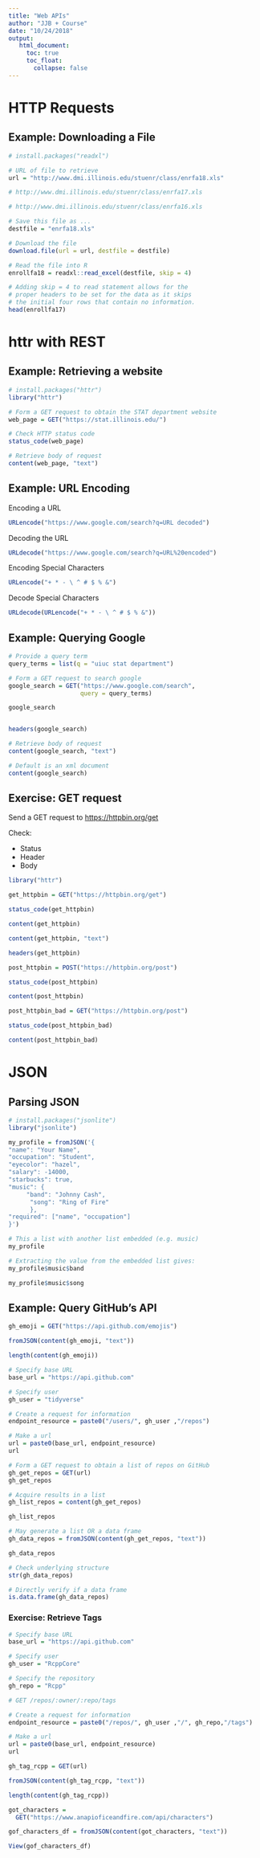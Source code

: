 ```yaml
---
title: "Web APIs"
author: "JJB + Course"
date: "10/24/2018"
output:
   html_document:
     toc: true
     toc_float:
       collapse: false
---
```


# HTTP Requests

## Example: Downloading a File

```r
# install.packages("readxl")

# URL of file to retrieve
url = "http://www.dmi.illinois.edu/stuenr/class/enrfa18.xls" 

# http://www.dmi.illinois.edu/stuenr/class/enrfa17.xls

# http://www.dmi.illinois.edu/stuenr/class/enrfa16.xls

# Save this file as ...
destfile = "enrfa18.xls"

# Download the file
download.file(url = url, destfile = destfile)

# Read the file into R
enrollfa18 = readxl::read_excel(destfile, skip = 4)

# Adding skip = 4 to read statement allows for the
# proper headers to be set for the data as it skips
# the initial four rows that contain no information.
head(enrollfa17)
```

# httr with REST

## Example: Retrieving a website

```r
# install.packages("httr")
library("httr")

# Form a GET request to obtain the STAT department website
web_page = GET("https://stat.illinois.edu/")

# Check HTTP status code
status_code(web_page)

# Retrieve body of request
content(web_page, "text")
```

## Example: URL Encoding

Encoding a URL

```r
URLencode("https://www.google.com/search?q=URL decoded")
```

Decoding the URL

```r
URLdecode("https://www.google.com/search?q=URL%20encoded")
```

Encoding Special Characters

```r
URLencode("+ * - \ ^ # $ % &")
```

Decode Special Characters

```r
URLdecode(URLencode("+ * - \ ^ # $ % &"))
```

## Example: Querying Google

```r
# Provide a query term
query_terms = list(q = "uiuc stat department")

# Form a GET request to search google
google_search = GET("https://www.google.com/search",
                    query = query_terms)

google_search


headers(google_search)

# Retrieve body of request
content(google_search, "text")

# Default is an xml document
content(google_search)
```

## Exercise: GET request

Send a GET request to <https://httpbin.org/get>

Check:

- Status
- Header
- Body

```r
library("httr")

get_httpbin = GET("https://httpbin.org/get")

status_code(get_httpbin)

```

```r
content(get_httpbin)

content(get_httpbin, "text")
```

```r
headers(get_httpbin)
```

```r
post_httpbin = POST("https://httpbin.org/post")

status_code(post_httpbin)

content(post_httpbin)
```



```r
post_httpbin_bad = GET("https://httpbin.org/post")

status_code(post_httpbin_bad)

content(post_httpbin_bad)
```


# JSON

## Parsing JSON

```r
# install.packages("jsonlite")
library("jsonlite")

my_profile = fromJSON('{    
"name": "Your Name",
"occupation": "Student",
"eyecolor": "hazel",
"salary": -14000,
"starbucks": true,
"music": {
     "band": "Johnny Cash",
      "song": "Ring of Fire"
      },
"required": ["name", "occupation"]
}')
```


```r
# This a list with another list embedded (e.g. music)
my_profile
```

```r
# Extracting the value from the embedded list gives:
my_profile$music$band

my_profile$music$song
```

## Example: Query GitHub's API

```r
gh_emoji = GET("https://api.github.com/emojis")

fromJSON(content(gh_emoji, "text"))

length(content(gh_emoji))
```


```r
# Specify base URL
base_url = "https://api.github.com"

# Specify user
gh_user = "tidyverse"

# Create a request for information
endpoint_resource = paste0("/users/", gh_user ,"/repos")

# Make a url
url = paste0(base_url, endpoint_resource)
url
```



```r
# Form a GET request to obtain a list of repos on GitHub
gh_get_repos = GET(url)
gh_get_repos
```



```r
# Acquire results in a list
gh_list_repos = content(gh_get_repos)

gh_list_repos
```

```r
# May generate a list OR a data frame
gh_data_repos = fromJSON(content(gh_get_repos, "text"))

gh_data_repos
```

```r
# Check underlying structure
str(gh_data_repos)
```

```r
# Directly verify if a data frame
is.data.frame(gh_data_repos)
```


### Exercise: Retrieve Tags

```r
# Specify base URL
base_url = "https://api.github.com"

# Specify user
gh_user = "RcppCore"

# Specify the repository
gh_repo = "Rcpp"

# GET /repos/:owner/:repo/tags

# Create a request for information
endpoint_resource = paste0("/repos/", gh_user ,"/", gh_repo,"/tags")

# Make a url
url = paste0(base_url, endpoint_resource)
url
```

```r
gh_tag_rcpp = GET(url)

fromJSON(content(gh_tag_rcpp, "text"))

length(content(gh_tag_rcpp))
```


```r
got_characters = 
  GET("https://www.anapioficeandfire.com/api/characters")

gof_characters_df = fromJSON(content(got_characters, "text"))

```


```r
View(gof_characters_df)
```









